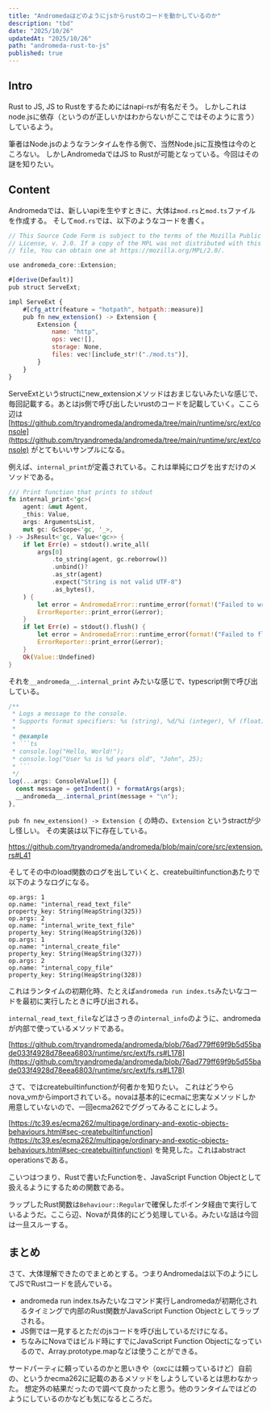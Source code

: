 ```yaml
---
title: "Andromedaはどのようにjsからrustのコードを動かしているのか"
description: "tbd"
date: "2025/10/26"
updatedAt: "2025/10/26"
path: "andromeda-rust-to-js"
published: true
---
```


## Intro

Rust to JS, JS to Rustをするためにはnapi-rsが有名だそう。
しかしこれはnode.jsに依存（というのが正しいかはわからないがここではそのように言う）しているよう。

筆者はNode.jsのようなランタイムを作る側で、当然Node.jsに互換性は今のところない。
しかしAndromedaではJS to Rustが可能となっている。今回はその謎を知りたい。

## Content

Andromedaでは、新しいapiを生やすときに、大体は`mod.rs`と`mod.ts`ファイルを作成する。
そして`mod.rs`では、以下のようなコードを書く。

```jsx
// This Source Code Form is subject to the terms of the Mozilla Public
// License, v. 2.0. If a copy of the MPL was not distributed with this
// file, You can obtain one at https://mozilla.org/MPL/2.0/.

use andromeda_core::Extension;

#[derive(Default)]
pub struct ServeExt;

impl ServeExt {
    #[cfg_attr(feature = "hotpath", hotpath::measure)]
    pub fn new_extension() -> Extension {
        Extension {
            name: "http",
            ops: vec![],
            storage: None,
            files: vec![include_str!("./mod.ts")],
        }
    }
}
```

ServeExtというstructにnew_extensionメソッドはおまじないみたいな感じで、毎回記載する。あとはjs側で呼び出したいrustのコードを記載していく。ここら辺は [https://github.com/tryandromeda/andromeda/tree/main/runtime/src/ext/console](https://github.com/tryandromeda/andromeda/tree/main/runtime/src/ext/console) がとてもいいサンプルになる。

例えば、`internal_print`が定義されている。これは単純にログを出すだけのメソッドである。

```rs
/// Print function that prints to stdout
fn internal_print<'gc>(
    agent: &mut Agent,
    _this: Value,
    args: ArgumentsList,
    mut gc: GcScope<'gc, '_>,
) -> JsResult<'gc, Value<'gc>> {
    if let Err(e) = stdout().write_all(
        args[0]
            .to_string(agent, gc.reborrow())
            .unbind()?
            .as_str(agent)
            .expect("String is not valid UTF-8")
            .as_bytes(),
    ) {
        let error = AndromedaError::runtime_error(format!("Failed to write to stdout: {e}"));
        ErrorReporter::print_error(&error);
    }
    if let Err(e) = stdout().flush() {
        let error = AndromedaError::runtime_error(format!("Failed to flush stdout: {e}"));
        ErrorReporter::print_error(&error);
    }
    Ok(Value::Undefined)
}
```

それを`__andromeda__.internal_print` みたいな感じで、typescript側で呼び出している。

```ts
/**
 * Logs a message to the console.
 * Supports format specifiers: %s (string), %d/%i (integer), %f (float), %% (literal %)
 *
 * @example
 * ```ts
 * console.log("Hello, World!");
 * console.log("User %s is %d years old", "John", 25);
 * ```
 */
log(...args: ConsoleValue[]) {
  const message = getIndent() + formatArgs(args);
  __andromeda__.internal_print(message + "\n");
},
```

`pub fn new_extension() -> Extension {` の時の、`Extension` というstractが少し怪しい。
その実装は以下に存在している。

https://github.com/tryandromeda/andromeda/blob/main/core/src/extension.rs#L41

そしてその中のload関数のログを出していくと、createbuiltinfunctionあたりで以下のようなログになる。

```
op.args: 1
op.name: "internal_read_text_file"
property_key: String(HeapString(325))
op.args: 2
op.name: "internal_write_text_file"
property_key: String(HeapString(326))
op.args: 1
op.name: "internal_create_file"
property_key: String(HeapString(327))
op.args: 2
op.name: "internal_copy_file"
property_key: String(HeapString(328))
```

これはランタイムの初期化時、たとえば`andromeda run index.ts`みたいなコードを最初に実行したときに呼び出される。

`internal_read_text_file`などはさっきの`internal_info`のように、andromedaが内部で使っているメソッドである。

[https://github.com/tryandromeda/andromeda/blob/76ad779ff69f9b5d55bade033f4928d78eea6803/runtime/src/ext/fs.rs#L178](https://github.com/tryandromeda/andromeda/blob/76ad779ff69f9b5d55bade033f4928d78eea6803/runtime/src/ext/fs.rs#L178)

さて、ではcreatebuiltinfunctionが何者かを知りたい。
これはどうやらnova_vmからimportされている。novaは基本的にecmaに忠実なメソッドしか用意していないので、一回ecma262でググってみることにしよう。

[https://tc39.es/ecma262/multipage/ordinary-and-exotic-objects-behaviours.html#sec-createbuiltinfunction](https://tc39.es/ecma262/multipage/ordinary-and-exotic-objects-behaviours.html#sec-createbuiltinfunction) を発見した。これはabstract operationsである。

こいつはつまり、Rustで書いたFunctionを、JavaScript Function Objectとして扱えるようにするための関数である。

ラップしたRust関数は`Behaviour::Regular`で確保したポインタ経由で実行しているようだ。ここら辺、Novaが具体的にどう処理している。みたいな話は今回は一旦スルーする。

## まとめ

さて、大体理解できたのでまとめとする。つまりAndromedaは以下のようにしてJSでRustコードを読んでいる。

- andromeda run index.tsみたいなコマンド実行しandromedaが初期化されるタイミングで内部のRust関数がJavaScript Function Objectとしてラップされる。
- JS側では一見するとただのjsコードを呼び出しているだけになる。
- ちなみにNovaではビルド時にすでにJavaScript Function Objectになっているので、Array.prototype.mapなどは使うことができる。

サードパーティに頼っているのかと思いきや（oxcには頼っているけど）自前の、というかecma262に記載のあるメソッドをしようしているとは思わなかった。
想定外の結果だったので調べて良かったと思う。他のランタイムではどのようにしているのかなども気になるところだ。
